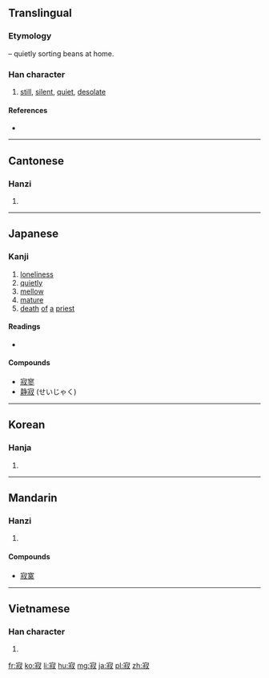 ==Translingual==

===Etymology===
{{Han compound|宀|t1=house|叔|t2=sorting beans|ls=ic}} – quietly sorting beans at home.

===Han character===
{{Han char|rn=40|rad=宀|as=08|sn=11|four=3094<sub>7</sub>|canj=十卜火水 (JYFE)|ids=⿱[[宀]][[叔]]}}

# [[still]], [[silent]], [[quiet]], [[desolate]]

====References====
* {{Han ref|kx=0288.010|dkj=07200|dj=0569.060|hdz=20938.040|uh=5BC2|ud=23490|bh=B149|bd=45385}}

----

==Cantonese==

===Hanzi===
{{yue-hanzi|jyut=[[zik6]]|y=jik6}}

# {{defn|lang=yue|sort=宀08}}

----

==Japanese==

===Kanji===
{{ja-kanji|grade=c|rs=宀08}}

# [[loneliness]]
# [[quietly]]
# [[mellow]]
# [[mature]]
# [[death]] [[of]] [[a]] [[priest]]

====Readings====
* {{ja-readings|goon=[[じゃく]] (jaku)|kanon=[[せき]] (seki)|kun=[[さびしい]] (sabishii), [[さび]] (sabi)}}

====Compounds====
* [[寂寥]]
* [[静寂]] (せいじゃく)

----

==Korean==

===Hanja===
{{ko-hanja|hangeul=[[적]]|rv=jeok|mr=chŏk}}

# {{defn|lang=ko|sort=宀08}}

----

==Mandarin==

===Hanzi===
{{cmn-hanzi|pin=[[jì]] ([[ji4]]), [[nìng]] ([[ning4]])|wg=chi<sup>4</sup>, ning<sup>4</sup>}}

# {{defn|lang=cmn|sort=宀08}}

====Compounds====
* [[寂寞]]

----

==Vietnamese==

===Han character===
{{vi-hantu|[[tịch]]|rs=宀08}}

# {{defn|lang=vi|sort=宀08}}

[[fr:寂]]
[[ko:寂]]
[[li:寂]]
[[hu:寂]]
[[mg:寂]]
[[ja:寂]]
[[pl:寂]]
[[zh:寂]]